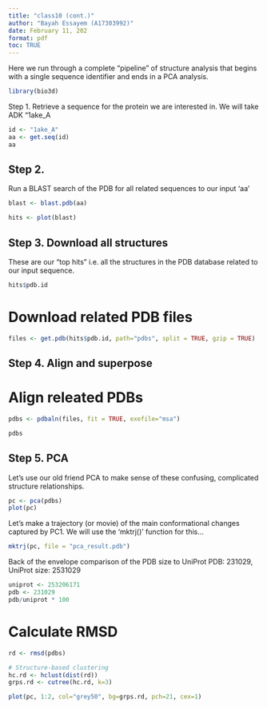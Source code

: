 ```yaml
---
title: "class10 (cont.)"
author: "Bayah Essayem (A17303992)"
date: February 11, 202
format: pdf
toc: TRUE
---
```


Here we run through a complete "pipeline" of structure analysis that begins with a single sequence identifier and ends in a PCA analysis.

```r
library(bio3d)
```

Step 1. 
Retrieve a sequence for the protein we are interested in. We will take ADK "1ake_A

```r
id <- "1ake_A"
aa <- get.seq(id)
aa
```

## Step 2.
Run a BLAST search of the PDB for all related sequences to our input 'aa' 

```r
blast <- blast.pdb(aa)
```

```r
hits <- plot(blast)
```

## Step 3. Download all structures
These are our "top hits" i.e. all the structures in the PDB database related to our input sequence.

```r
hits$pdb.id
```

# Download related PDB files
```r
files <- get.pdb(hits$pdb.id, path="pdbs", split = TRUE, gzip = TRUE)
```

## Step 4. Align and superpose
# Align releated PDBs

```r
pdbs <- pdbaln(files, fit = TRUE, exefile="msa")
```

```r
pdbs
```

## Step 5. PCA

Let's use our old friend PCA to make sense of these confusing, complicated structure relationships. 

```r
pc <- pca(pdbs)
plot(pc)
```

Let's make a trajectory (or movie) of the main conformational changes captured by PC1. We will use the 'mktrj()' function for this...

```r
mktrj(pc, file = "pca_result.pdb")
```


Back of the envelope comparison of the PDB size to UniProt
PDB: 231029, UniProt size: 2531029

```r
uniprot <- 253206171
pdb <- 231029
pdb/uniprot * 100
```

# Calculate RMSD

```r
rd <- rmsd(pdbs)

# Structure-based clustering
hc.rd <- hclust(dist(rd))
grps.rd <- cutree(hc.rd, k=3)

plot(pc, 1:2, col="grey50", bg=grps.rd, pch=21, cex=1)
```


